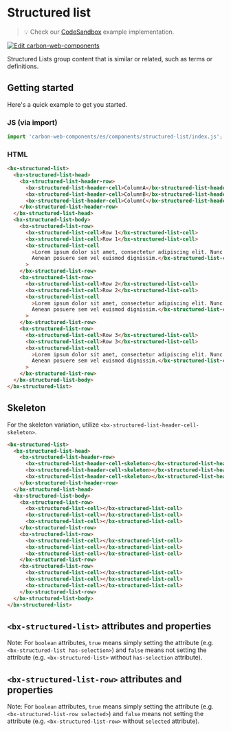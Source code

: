 
# Structured list

> 💡 Check our
> [CodeSandbox](https://codesandbox.io/s/github/carbon-design-system/carbon-web-components/tree/main/examples/codesandbox/basic/components/structured-list)
> example implementation.

[![Edit carbon-web-components](https://codesandbox.io/static/img/play-codesandbox.svg)](https://codesandbox.io/s/github/carbon-design-system/carbon-web-components/tree/main/examples/codesandbox/basic/components/structured-list)

Structured Lists group content that is similar or related, such as terms or definitions.

## Getting started

Here's a quick example to get you started.

### JS (via import)

```javascript
import 'carbon-web-components/es/components/structured-list/index.js';
```

### HTML

```html
<bx-structured-list>
  <bx-structured-list-head>
    <bx-structured-list-header-row>
      <bx-structured-list-header-cell>ColumnA</bx-structured-list-header-cell>
      <bx-structured-list-header-cell>ColumnB</bx-structured-list-header-cell>
      <bx-structured-list-header-cell>ColumnC</bx-structured-list-header-cell>
    </bx-structured-list-header-row>
  </bx-structured-list-head>
  <bx-structured-list-body>
    <bx-structured-list-row>
      <bx-structured-list-cell>Row 1</bx-structured-list-cell>
      <bx-structured-list-cell>Row 1</bx-structured-list-cell>
      <bx-structured-list-cell
        >Lorem ipsum dolor sit amet, consectetur adipiscing elit. Nunc dui magna, finibus id tortor sed, aliquet bibendum augue.
        Aenean posuere sem vel euismod dignissim.</bx-structured-list-cell
      >
    </bx-structured-list-row>
    <bx-structured-list-row>
      <bx-structured-list-cell>Row 2</bx-structured-list-cell>
      <bx-structured-list-cell>Row 2</bx-structured-list-cell>
      <bx-structured-list-cell
        >Lorem ipsum dolor sit amet, consectetur adipiscing elit. Nunc dui magna, finibus id tortor sed, aliquet bibendum augue.
        Aenean posuere sem vel euismod dignissim.</bx-structured-list-cell
      >
    </bx-structured-list-row>
    <bx-structured-list-row>
      <bx-structured-list-cell>Row 3</bx-structured-list-cell>
      <bx-structured-list-cell>Row 3</bx-structured-list-cell>
      <bx-structured-list-cell
        >Lorem ipsum dolor sit amet, consectetur adipiscing elit. Nunc dui magna, finibus id tortor sed, aliquet bibendum augue.
        Aenean posuere sem vel euismod dignissim.</bx-structured-list-cell
      >
    </bx-structured-list-row>
  </bx-structured-list-body>
</bx-structured-list>
```

## Skeleton

For the skeleton variation, utilize `<bx-structured-list-header-cell-skeleton>`.

```html
<bx-structured-list>
  <bx-structured-list-head>
    <bx-structured-list-header-row>
      <bx-structured-list-header-cell-skeleton></bx-structured-list-header-cell-skeleton>
      <bx-structured-list-header-cell-skeleton></bx-structured-list-header-cell-skeleton>
      <bx-structured-list-header-cell-skeleton></bx-structured-list-header-cell-skeleton>
    </bx-structured-list-header-row>
  </bx-structured-list-head>
  <bx-structured-list-body>
    <bx-structured-list-row>
      <bx-structured-list-cell></bx-structured-list-cell>
      <bx-structured-list-cell></bx-structured-list-cell>
      <bx-structured-list-cell></bx-structured-list-cell>
    </bx-structured-list-row>
    <bx-structured-list-row>
      <bx-structured-list-cell></bx-structured-list-cell>
      <bx-structured-list-cell></bx-structured-list-cell>
      <bx-structured-list-cell></bx-structured-list-cell>
    </bx-structured-list-row>
    <bx-structured-list-row>
      <bx-structured-list-cell></bx-structured-list-cell>
      <bx-structured-list-cell></bx-structured-list-cell>
      <bx-structured-list-cell></bx-structured-list-cell>
    </bx-structured-list-row>
  </bx-structured-list-body>
</bx-structured-list>
```

## `<bx-structured-list>` attributes and properties

Note: For `boolean` attributes, `true` means simply setting the attribute (e.g. `<bx-structured-list has-selection>`) and `false` means not setting the attribute (e.g. `<bx-structured-list>` without `has-selection` attribute).

<Props of="bx-structured-list" />

## `<bx-structured-list-row>` attributes and properties

Note: For `boolean` attributes, `true` means simply setting the attribute (e.g. `<bx-structured-list-row selected>`) and `false` means not setting the attribute (e.g. `<bx-structured-list-row>` without `selected` attribute).

<Props of="bx-structured-list-row" />
